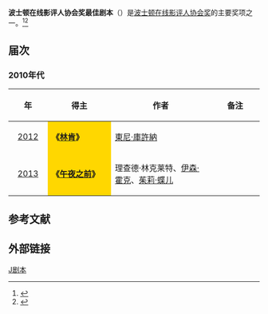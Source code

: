 '''波士顿在线影评人协会奖最佳剧本'''（{{lang-en|'''Boston Online Film Critics Association Award for Best Screenplay'''}}）是[[波士顿在线影评人协会|波士顿在线影评人协会奖]]的主要奖项之一。<ref>{{cite web |url=http://yule.sohu.com/20131208/n391444193.shtml |title=波士顿在线影评人协会奖（The Boston Online Film Critics Association）揭晓。 |accessdate=2013 |publisher=搜狐网 |work= |language=zh-hans |archive-date=2020-03-28 |archive-url=https://web.archive.org/web/20200328060021/https://yule.sohu.com/20131208/n391444193.shtml |dead-url=no }}</ref><ref>{{cite web |url=http://ent.163.com/12/1210/08/8IBN5TEO000300B1.html |title=波士顿在线影评人协会颁发了首届协会奖 |accessdate=2012 |publisher=网易 |work= |language=zh-hans |archive-url=https://web.archive.org/web/20140329081110/http://ent.163.com/12/1210/08/8IBN5TEO000300B1.html |archive-date=2014-03-29 |dead-url=yes }}</ref>

== 届次 ==
=== 2010年代 ===
{| class="wikitable" width="95%" cellpadding="5"
|-
!width="100"|年
!width="250"|得主
!width="450"|作者
!width="200"|备注
|-
|style="text-align:center;"| [[第1届波士顿在线影评人协会奖|2012]] ||  style="background:#FFD700;" | '''《[[林肯_(2012年電影)|林肯]]》'''||  [[東尼·庫許納|東尼·庫許納]]|| 
|-
|style="text-align:center;"| [[第2届波士顿在线影评人协会奖|2013]] || style="background:#FFD700;" | '''《[[午夜之前|午夜之前]]》'''||  理查德·林克莱特、[[伊森·霍克|伊森·霍克]]、[[茱莉·蝶儿|茱莉·蝶儿]] ||  
|}

==参考文献==
{{reflist}}

== 外部链接 ==
{{波士顿在线影评人协会奖}}

[[Category:波士顿在线影评人协会奖|J剧本]]
